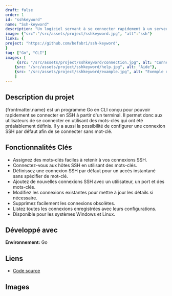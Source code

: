 ```yaml
---
draft: false
order: 1
id: "sshkeyword"
name: "Ssh-keyword"
description: "Un logiciel servant à se connecter rapidement à un serveur SSH à l'aide de mots-clés depuis un terminal."
image: {"src":"/src/assets/project/sshkeyword.jpg", "alt":"ssh"}
links: {
project: "https://github.com/befabri/ssh-keyword",
}
tag: ["Go", "CLI"]
images: [
     {src: "/src/assets/project/sshkeyword/connection.jpg", alt: "Connexion à un serveur ssh à l'aide d'un mot-clé"},
    {src: "/src/assets/project/sshkeyword/help.jpg", alt: "Aide"},
    {src: "/src/assets/project/sshkeyword/example.jpg", alt: "Exemple d'utilisation"}
    ]
---
```


## Description du projet

{frontmatter.name} est un programme Go en CLI conçu pour pouvoir rapidement se connecter en SSH à partir d'un terminal.
Il permet donc aux utilisateurs de se connecter en utilisant des mots-clés qui ont été préalablement définis. Il y a aussi la possibilité de configurer une connexion SSH par défaut afin de se connecter sans mot-clé.

## Fonctionnalités Clés

- Assignez des mots-clés faciles à retenir à vos connexions SSH.
- Connectez-vous aux hôtes SSH en utilisant des mots-clés.
- Définissez une connexion SSH par défaut pour un accès instantané sans spécifier de mot-clé.
- Ajoutez de nouvelles connexions SSH avec un utilisateur, un port et des mots-clés.
- Modifiez les connexions existantes pour mettre à jour les détails si nécessaire.
- Supprimez facilement les connexions obsolètes.
- Listez toutes les connexions enregistrées avec leurs configurations.
- Disponible pour les systèmes Windows et Linux.

## Développé avec

**Environnement:** Go

## Liens

-   [Code source](https://github.com/befabri/ssh-keyword)

## Images
